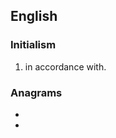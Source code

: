 ==English==

===Initialism===
{{en-initialism}}

# in accordance with.

===Anagrams===
* {{l|en|wai}}
* {{l|en|WIA}}